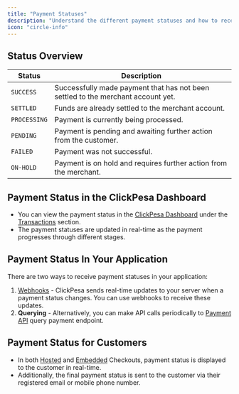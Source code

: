 ```yaml
---
title: "Payment Statuses"
description: "Understand the different payment statuses and how to receive them"
icon: "circle-info"
---
```


## Status Overview

| Status     | Description                                                                                     |
|------------|-------------------------------------------------------------------------------------------------|
| `SUCCESS`    | Successfully made payment that has not been settled to the merchant account yet.              |
| `SETTLED`    | Funds are already settled to the merchant account.                                            |
| `PROCESSING` | Payment is currently being processed.                                                         |
| `PENDING`    | Payment is pending and awaiting further action from the customer.                             |
| `FAILED`     | Payment was not successful.                                                                   |
| `ON-HOLD`    | Payment is on hold and requires further action from the merchant.                             |

## Payment Status in the ClickPesa Dashboard
- You can view the payment status in the [ClickPesa Dashboard]('/clickpesa-dashboard') under the [Transactions](/dashboard/transactions) section.
- The payment statuses are updated in real-time as the payment progresses through different stages.

## Payment Status In Your Application
There are two ways to receive payment statuses in your application:

1. [Webhooks](/home/webhooks) - ClickPesa sends real-time updates to your server when a payment status changes. You can use webhooks to receive these updates.
2. **Querying** - Alternatively, you can make API calls periodically to [Payment API](/payment-api/payment-api-overview) query payment endpoint.

## Payment Status for Customers

- In both [Hosted](../checkout-hosted-overview) and [Embedded](../checkout-embedded-overview) Checkouts, payment status is displayed to the customer in real-time.
- Additionally, the final payment status is sent to the customer via their registered email or mobile phone number.


